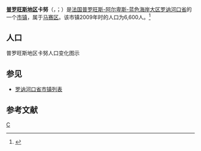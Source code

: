 {{noteTA|G1=法国地名}}
{{Infobox French commune}}
'''[[普罗旺斯|普罗旺斯地区]]卡努'''（{{lang-fr|Carnoux-en-Provence}}，{{IPA-fr|kaʁnu ɑ̃ pʁɔvɑ̃s}}；{{lang-oc|Carnós de Provença}}）是[[法国|法国]][[普罗旺斯-阿尔卑斯-蓝色海岸大区|普罗旺斯-阿尔卑斯-蓝色海岸大区]][[罗讷河口省|罗讷河口省]]的一个[[市镇_(法国)|市镇]]，属于[[马赛区|马赛区]]。该市镇2009年时的人口为6,600人。<ref name="Statmallen Areal i Frankrikes kommuner">{{cite web|url=http://www.insee.fr/fr/ppp/bases-de-donnees/recensement/populations-legales/france-departements.asp?annee=2009#departements|title=Insee, Populations légales 2009 pour les départements et les collectivités d'outre-mer France métropolitaine et DOM|accessdate=2012-01-30|archive-date=2012-01-08|archive-url=https://web.archive.org/web/20120108000120/http://www.insee.fr/fr/ppp/bases-de-donnees/recensement/populations-legales/france-departements.asp?annee=2009#departements|dead-url=no}}</ref>

== 人口 ==
普罗旺斯地区卡努人口变化图示
{{French Commune Population|13119}}

== 参见 ==
* [[罗讷河口省市镇列表|罗讷河口省市镇列表]]

== 参考文献 ==
{{reflist}}

{{隆河河口省市鎮}}

[[Category:罗讷河口省市镇|C]]


{{France-geo-stub}}